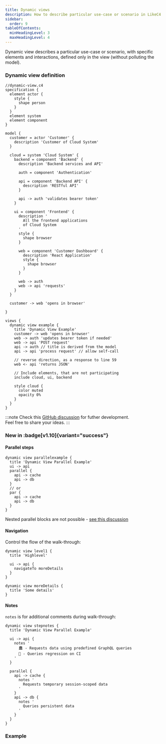 ```yaml
---
title: Dynamic views
description: How to describe particular use-case or scenario in LikeC4
sidebar: 
  order: 9
tableOfContents:
  minHeadingLevel: 3
  maxHeadingLevel: 4
---
```




Dynamic view describes a particular use-case or scenario, with specific elements and interactions, defined only in the view (without polluting the model).

### Dynamic view definition

```likec4 showLineNumbers copy collapse={1-54}
//dynamic-view.c4
specification {
  element actor {
    style {
      shape person
    }
  }
  element system
  element component
}

model {
  customer = actor 'Customer' {
    description 'Customer of Cloud System'
  }

  cloud = system 'Cloud System' {
    backend = component 'Backend' {
      description 'Backend services and API'

      auth = component 'Authentication'

      api = component 'Backend API' {
        description 'RESTful API'
      }

      api -> auth 'validates bearer token' 
    }

    ui = component 'Frontend' {
      description '
        All the frontend applications
        of Cloud System
      '
      style {
        shape browser
      }

      web = component 'Customer Dashboard' {
        description 'React Application'
        style {
          shape browser
        }
      }

      web -> auth
      web -> api 'requests'
    }
  }

  customer -> web 'opens in browser'

}

views {
  dynamic view example {
    title 'Dynamic View Example'
    customer -> web 'opens in browser'
    web -> auth 'updates bearer token if needed'
    web -> api 'POST request'
    api -> auth // title is derived from the model
    api -> api 'process request' // allow self-call

    // reverse direction, as a response to line 59
    web <- api 'returns JSON'

    // Include elements, that are not participating
    include cloud, ui, backend

    style cloud {
      color muted
      opacity 0%
    }
  }
}
```

:::note
Check this <a href="https://github.com/likec4/likec4/discussions/816" target='_blank'>GitHub discussion</a> for futher development.  
Feel free to share your ideas.
:::


### New in :badge[v1.10]{variant="success"}

#### Parallel steps

```likec4 copy
dynamic view parallelexample {
  title 'Dynamic View Parallel Example'
  ui -> api
  parallel {
    api -> cache 
    api -> db
  }
  // or
  par {
    api -> cache 
    api -> db
  }
}
```

Nested parallel blocks are not possible - <a href="https://github.com/likec4/likec4/discussions/816#discussioncomment-10015146" target='_blank'>see this discussion</a>

#### Navigation

Control the flow of the walk-through:

```likec4 copy
dynamic view level1 {
  title 'Highlevel'

  ui -> api {
    navigateTo moreDetails
  }
}

dynamic view moreDetails {
  title 'Some details'
}
```

#### Notes 

`notes` is for additional comments during walk-through:

```likec4 copy
dynamic view stepnotes {
  title 'Dynamic View Parallel Example'

  ui -> api {
    notes '
      🏛️ - Requests data using predefined GraphQL queries
      🤖 - Queries regression on CI
    '
  }

  parallel {
    api -> cache {
      notes '
        Requests temporary session-scoped data
      '
    }
    api -> db {
      notes '
        Queries persistent data
      '
    }
  }  
}
```

### Example

<DynamicLikeC4View viewId="index"/>

<br/>
<CardGrid>
  <LinkCard
    title="Try it online"
    description="Open this example in LikeC4 playground"
    href="https://playground.likec4.dev/w/dynamic/"
    target="_blank"
  />
</CardGrid>

